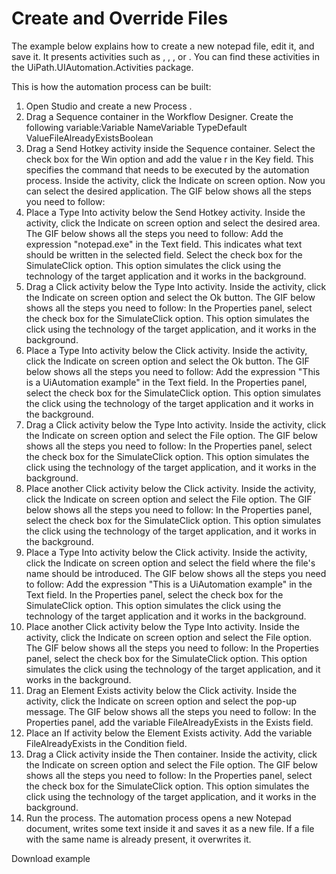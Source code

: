 ﻿# Create and Override Files

The example below explains how to create a new notepad file, edit it, and save it. It
            presents activities such as , , , or . You can find these
            activities in the UiPath.UIAutomation.Activities package.

This is how the automation process can be built:

1. Open Studio and create a new Process .
2. Drag a Sequence container
                    in the Workflow Designer. Create the following
                            variable:Variable NameVariable TypeDefault ValueFileAlreadyExistsBoolean
3. Drag a Send Hotkey activity
                    inside the Sequence container. Select the check box for the
                            Win option and add the value r in the Key
                        field. This specifies the command that needs to be executed by the
                        automation process. Inside the activity, click
                            the Indicate on screen option. Now you can select the desired
                            application. The GIF below shows all the steps you need to follow:
4. Place a Type Into activity
                    below the Send Hotkey activity. Inside the activity, click
                        the Indicate on screen option and select the desired area. The GIF
                        below shows all the steps you need to follow: Add the expression
                        "notepad.exe" in the Text field. This indicates what text should be written
                        in the selected field. Select the check box for the
                            SimulateClick option. This option simulates the click using the
                        technology of the target application and it works in the background.
5. Drag a Click activity below
                    the Type Into activity. Inside the activity, click
                        the Indicate on screen option and select the Ok button. The
                        GIF below shows all the steps you need to follow: In the Properties
                        panel, select the check box for the SimulateClick option. This option
                        simulates the click using the technology of the target application, and it
                        works in the background.
6. Place a Type Into activity
                    below the Click activity. Inside the activity, click
                        the Indicate on screen option and select the Ok button. The
                        GIF below shows all the steps you need to follow: Add the expression
                            "This is a UiAutomation example" in the Text
                        field. In the Properties
                        panel, select the check box for the SimulateClick option. This option
                        simulates the click using the technology of the target application and it
                        works in the background.
7. Drag a Click activity below
                    the Type Into activity. Inside the activity, click
                        the Indicate on screen option and select the File option. The
                        GIF below shows all the steps you need to follow: In the Properties
                        panel, select the check box for the SimulateClick option. This option
                        simulates the click using the technology of the target application, and it
                        works in the background.
8. Place another Click
                    activity below the Click activity. Inside the activity, click
                        the Indicate on screen option and select the File option. The
                        GIF below shows all the steps you need to follow: In the Properties
                        panel, select the check box for the SimulateClick option. This option
                        simulates the click using the technology of the target application, and it
                        works in the background.
9. Place a Type Into activity
                    below the Click activity. Inside the activity, click
                        the Indicate on screen option and select the field where the file's
                        name should be introduced. The GIF below shows all the steps you need to
                        follow: Add the expression
                            "This is a UiAutomation example" in the Text
                        field. In the Properties
                        panel, select the check box for the SimulateClick option. This option
                        simulates the click using the technology of the target application and it
                        works in the background.
10. Place another Click
                    activity below the Type Into activity. Inside the activity, click
                        the Indicate on screen option and select the File option. The
                        GIF below shows all the steps you need to follow: In the Properties
                        panel, select the check box for the SimulateClick option. This option
                        simulates the click using the technology of the target application, and it
                        works in the background.
11. Drag an Element Exists
                    activity below the Click activity. Inside the activity, click
                        the Indicate on screen option and select the pop-up message. The GIF
                        below shows all the steps you need to follow: In the Properties
                        panel, add the variable FileAlreadyExists in the
                            Exists field.
12. Place an If activity below
                    the Element Exists activity. Add the variable
                            FileAlreadyExists in the Condition field.
13. Drag a Click activity
                    inside the Then container. Inside the activity, click
                        the Indicate on screen option and select the File option. The
                        GIF below shows all the steps you need to follow: In the Properties
                        panel, select the check box for the SimulateClick option. This option
                        simulates the click using the technology of the target application, and it
                        works in the background.
14. Run the process. The automation
                process opens a new Notepad document, writes some text inside it and saves it as a
                new file. If a file with the same name is already present, it overwrites it.

Download example
